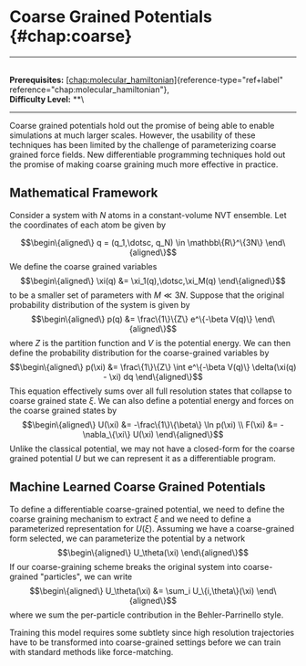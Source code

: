 # Coarse Grained Potentials \{#chap:coarse\}

------------------------------------------------------------------------

\
**Prerequisites:**
[\[chap:molecular_hamiltonian\]](#chap:molecular_hamiltonian)\{reference-type="ref+label"
reference="chap:molecular_hamiltonian"\},\
**Difficulty Level:** \*\*\

------------------------------------------------------------------------

Coarse grained potentials hold out the promise of being able to enable
simulations at much larger scales. However, the usability of these
techniques has been limited by the challenge of parameterizing coarse
grained force fields. New differentiable programming techniques hold out
the promise of making coarse graining much more effective in practice.

## Mathematical Framework

Consider a system with $N$ atoms in a constant-volume NVT ensemble. Let
the coordinates of each atom be given by

$$\begin\{aligned\}
q = (q_1,\dotsc, q_N) \in \mathbb\{R\}^\{3N\}
\end\{aligned\}$$ We define the coarse grained variables $$\begin\{aligned\}
\xi(q) &= \xi_1(q),\dotsc,\xi_M(q)
\end\{aligned\}$$ to be a smaller set of parameters with $M \ll 3N$.
Suppose that the original probability distribution of the system is
given by $$\begin\{aligned\}
p(q) &= \frac\{1\}\{Z\} e^\{-\beta V(q)\}
\end\{aligned\}$$ where $Z$ is the partition function and $V$ is the
potential energy. We can then define the probability distribution for
the coarse-grained variables by $$\begin\{aligned\}
p(\xi) &= \frac\{1\}\{Z\} \int e^\{-\beta V(q)\} \delta(\xi(q) - \xi) dq
\end\{aligned\}$$ This equation effectively sums over all full resolution
states that collapse to coarse grained state $\xi$. We can also define a
potential energy and forces on the coarse grained states by
$$\begin\{aligned\}
U(\xi) &= -\frac\{1\}\{\beta\} \ln p(\xi) \\
F(\xi) &= - \nabla_\{\xi\} U(\xi)
\end\{aligned\}$$ Unlike the classical potential, we may not have a
closed-form for the coarse grained potential $U$ but we can represent it
as a differentiable program.

## Machine Learned Coarse Grained Potentials

To define a differentiable coarse-grained potential, we need to define
the coarse graining mechanism to extract $\xi$ and we need to define a
parameterized representation for $U(\xi)$. Assuming we have a
coarse-grained form selected, we can parameterize the potential by a
network $$\begin\{aligned\}
U_\theta(\xi)
\end\{aligned\}$$ If our coarse-graining scheme breaks the original system
into coarse-grained \"particles\", we can write $$\begin\{aligned\}
U_\theta(\xi) &= \sum_i U_\{i,\theta\}(\xi)
\end\{aligned\}$$ where we sum the per-particle contribution in the
Behler-Parrinello style.

Training this model requires some subtlety since high resolution
trajectories have to be transformed into coarse-grained settings before
we can train with standard methods like force-matching.
